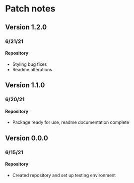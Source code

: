 # Patch notes

## Version 1.2.0
### 6/21/21

#### Repository
- Styling bug fixes
- Readme alterations

## Version 1.1.0
### 6/20/21

#### Repository
- Package ready for use, readme documentation complete

## Version 0.0.0
### 6/15/21

#### Repository
- Created repository and set up testing environment
